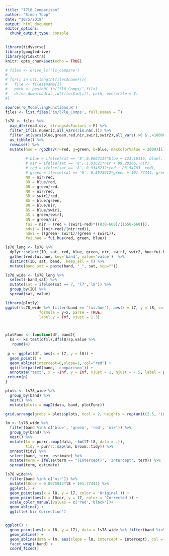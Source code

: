 ---
title: "l7l8_Comparison"
author: "Simon Topp"
date: "10/5/2019"
output: html_document
editor_options: 
  chunk_output_type: console
---

```{r setup, include=FALSE}
library(tidyverse)
library(googledrive)
library(gridExtra)
knitr::opts_chunk$set(echo = TRUE)

```

```{r Download the data, echo = F, warning=F, message=F, fig.height= 30}
# files <- drive_ls('ls_compare')
# 
# for(i in c(1:length(files$name))){
#   file <- files$name[i]
#   path <- paste0('in/l7l8_Comps/',file)
#   drive_download(as_id(files$id[i]), path, overwrite = T)
#}

source('0_ModellingFunctions.R')
files <- list.files('in/l7l8_Comps', full.names = T)

ls78 <- files %>%
  map_dfr(read.csv, stringsAsFactors = F) %>%
  filter_if(is.numeric,all_vars(!is.na(.))) %>%
  filter_at(vars(blue,green,red,nir,swir1,swir2),all_vars(.>0 & .<10000)) %>%
  as_tibble() %>%
  rowwise() %>%
  mutate(hue = rgb2hsv(r=red, g=green, b=blue, maxColorValue = 2000)[1],
         
         # blue = ifelse(sat == '8',0.8667114*blue + 123.16116, blue),
         # nir = ifelse(sat == '8', 1.01621*nir + 99.28166, nir),
         # red = ifelse(sat == '8', 0.9346232*red + 83.54783, red),
         # green = ifelse(sat == '8', 0.8975912*green + 101.77444, green),
         NR = nir/red,
         BR = blue/red,
         GR = green/red,
         NR = nir/red,
         SR = swir1/red,
         BG = blue/green,
         BN = blue/nir,
         BS = blue/swir1,
         GS = green/swir1,
         GN = green/nir,
         fai = nir - (red + (swir1-red)*((830-660)/(1650-660))),
         ndvi = ((nir-red)/(nir+red)),
         ndwi = ((green- swir1)/(green + swir1)),
         fui.hue = fui.hue(red, green, blue))

ls78_long <- ls78 %>%
  dplyr::select(ID, sat, red, blue, green, nir, swir1, swir2, hue:fui.hue) %>%
  gather(red:fui.hue, key='band', value='value')  %>%
  distinct(ID, sat, band, .keep_all = T) %>%
  mutate(band_sat = paste(band, "_", sat, sep="")) 

ls78_wide <- ls78_long %>%
  select(-band_sat) %>%
  mutate(sat = ifelse(sat == 7, 'l7','l8')) %>%
  group_by(ID) %>%
  spread(sat, value)

library(plotly)
ggplot(ls78_wide %>% filter(band == 'fui.hue'), aes(x = l7, y = l8, color = ID)) + geom_point() + geom_abline() + stat_poly_eq(aes(label =  paste(stat(adj.rr.label))),
               formula = y~x, parse = TRUE, 
               label.y = Inf, vjust = 1.3)



plotFunc <- function(df, band){
  ks <- ks.test(df$l7,df$l8)$p.value %>%
   round(4)
 
 p <- ggplot(df, aes(x = l7, y = l8)) +
  geom_point() +
  geom_abline(intercept=0,slope=1, col="red") +
  ggtitle(paste0(band,' comparison')) +
  annotate("text", x = -Inf, y = Inf, vjust = 1, hjust = -.5, label = paste0('ks p.value = ', ks))
 return(p)
}

plots <- ls78_wide %>%
  group_by(band) %>%
  nest() %>%
  mutate(plots = map2(data, band, plotFunc))

grid.arrange(grobs = plots$plots, ncol = 2, heights = rep(unit(2.5, 'in'),11))

lm <- ls78_wide %>%
  filter(band %in% c('blue', 'green', 'red', 'nir')) %>%
  group_by(band) %>%
  nest() %>%
  mutate(lm = purrr::map(data, ~lm(l7~l8, data = .)),
         tidy = purrr::map(lm, broom::tidy)) %>%
  unnest(tidy) %>%
  select(band, term, estimate) %>%
  mutate(term = ifelse(term == "(Intercept)", 'Intercept', term)) %>%
  spread(term, estimate) 

ls78_wide%>%
  filter(band %in% c('nir')) %>%
  mutate(l8cor = 0.8975912*l8 + 101.77444) %>%
  ggplot(.) +
  geom_point(aes(x = l8, y = l7, color = 'Original')) +
  geom_point(aes(x = l8cor, y = l7, color = 'Corrected')) +
  scale_color_manual(values = c('red','black'))+
  geom_abline() +
  ggtitle('Nir Correction')


ggplot() + 
  geom_point(aes(x = l8, y = l7), data = ls78_wide %>% filter(band %in% c('blue', 'green', 'red', 'nir'))) +
  geom_abline() +
  geom_abline(data = lm, aes(slope = l8, intercept = Intercept), col = 'red') +
  facet_wrap(~band) +
  coord_fixed()

```

